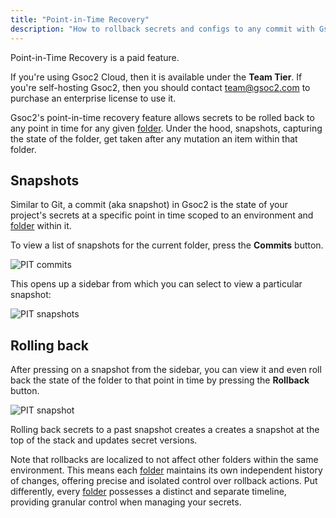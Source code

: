 ```yaml
---
title: "Point-in-Time Recovery"
description: "How to rollback secrets and configs to any commit with Gsoc2."
---
```


<Info>
  Point-in-Time Recovery is a paid feature.
   
  If you're using Gsoc2 Cloud, then it is available under the **Team Tier**. If you're self-hosting Gsoc2,
  then you should contact team@gsoc2.com to purchase an enterprise license to use it.
</Info>

Gsoc2's point-in-time recovery feature allows secrets to be rolled back to any point in time for any given [folder](./folder).
Under the hood, snapshots, capturing the state of the folder, get taken after any mutation an item within that folder.

## Snapshots

Similar to Git, a commit (aka snapshot) in Gsoc2 is the state of your project's secrets at a specific point in time scoped to 
an environment and [folder](./folder) within it.

To view a list of snapshots for the current folder, press the **Commits** button.

![PIT commits](../../images/platform/pit-recovery/pit-recovery-commits.png)

This opens up a sidebar from which you can select to view a particular snapshot:

![PIT snapshots](../../images/platform/pit-recovery/pit-recovery-commits-drawer.png)

## Rolling back

After pressing on a snapshot from the sidebar, you can view it and even roll back the state
of the folder to that point in time by pressing the **Rollback** button. 

![PIT snapshot](../../images/platform/pit-recovery/pit-recovery-rollback.png)

Rolling back secrets to a past snapshot creates a creates a snapshot at the top of the stack and updates secret versions.

Note that rollbacks are localized to not affect other folders within the same environment. This means each [folder](./folder) maintains its own independent history of changes, offering precise and isolated control over rollback actions.
Put differently, every [folder](./folder) possesses a distinct and separate timeline, providing granular control when managing your secrets. 
